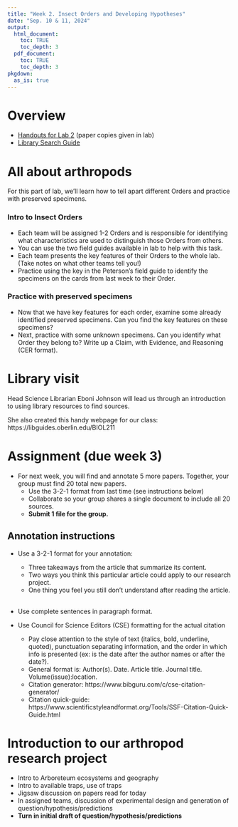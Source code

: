 ```yaml
---
title: "Week 2. Insect Orders and Developing Hypotheses"
date: "Sep. 10 & 11, 2024"
output: 
  html_document:
    toc: TRUE
    toc_depth: 3
  pdf_document:
    toc: TRUE
    toc_depth: 3
pkgdown:
  as_is: true
---
```

# Overview

* [Handouts for Lab 2](sheets/sci_articles/BIOL211_Lab2_Handouts.pdf) (paper copies given in lab)
* [Library Search Guide](https://libguides.oberlin.edu/BIOL211)

# All about arthropods

For this part of lab, we'll learn how to tell apart different Orders and practice with preserved specimens.

### Intro to Insect Orders

* Each team will be assigned 1-2 Orders and is responsible for identifying what characteristics are used to distinguish those Orders from others. 
* You can use the two field guides available in lab to help with this task.
* Each team presents the key features of their Orders to the whole lab. (Take notes on what other teams tell you!)
* Practice using the key in the Peterson's field guide to identify the specimens on the cards from last week to their Order.

### Practice with preserved specimens

* Now that we have key features for each order, examine some already identified preserved specimens. Can you find the key features on these specimens?
* Next, practice with some unknown specimens. Can you identify what Order they belong to? Write up a Claim, with Evidence, and Reasoning (CER format).



# Library visit

Head Science Librarian Eboni Johnson will lead us through an introduction to using library resources to find sources. 

She also created this handy webpage for our class: https://libguides.oberlin.edu/BIOL211

# Assignment (due week 3)

* For next week, you will find and annotate 5 more papers. Together, your group must find 20 total new papers.
  * Use the 3-2-1 format from last time (see instructions below)
  * Collaborate so your group shares a single document to include all 20 sources. 
  * **Submit 1 file for the group.**

## Annotation instructions

* Use a 3-2-1 format for your annotation:
    * Three takeaways from the article that summarize its content.
    * Two ways you think this particular article could apply to our research project.
    * One thing you feel you still don’t understand after reading the article.<br><br>

* Use complete sentences in paragraph format.

* Use Council for Science Editors (CSE) formatting for the actual citation
    * Pay close attention to the style of text (italics, bold, underline, quoted), punctuation separating information, and the order in which info is presented (ex: is the date after the author names or after the date?).
    * General format is: Author(s). Date. Article title. Journal title. Volume(issue):location.
    * Citation generator:  https://www.bibguru.com/c/cse-citation-generator/
    * Citation quick-guide: https://www.scientificstyleandformat.org/Tools/SSF-Citation-Quick-Guide.html

# Introduction to our arthropod research project

* Intro to Arboreteum ecosystems and geography
* Intro to available traps, use of traps
* Jigsaw discussion on papers read for today
* In assigned teams, discussion of experimental design and generation of question/hypothesis/predictions
* **Turn in initial draft of question/hypothesis/predictions**







